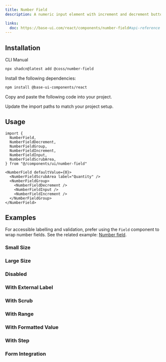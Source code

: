 ```yaml
---
title: Number Field
description: A numeric input element with increment and decrement buttons, and a scrub area.

links:
  doc: https://base-ui.com/react/components/number-field#api-reference
---
```


<ComponentPreview
  name="number-field-demo"
  className="[&_.preview>*]:w-full [&_.preview>*]:max-w-64"
/>

## Installation

<CodeTabs>

<TabsList>
  <TabsTab value="cli">CLI</TabsTab>
  <TabsTab value="manual">Manual</TabsTab>
</TabsList>
<TabsPanel value="cli">

```bash
npx shadcn@latest add @coss/number-field
```

</TabsPanel>

<TabsPanel value="manual">

<Steps>

<Step>Install the following dependencies:</Step>

```bash
npm install @base-ui-components/react
```

<Step>Copy and paste the following code into your project.</Step>

<ComponentSource
  name="number-field"
  className="[&_.preview>*]:w-full [&_.preview>*]:max-w-64"
  title="components/ui/number-field.tsx"
/>

<Step>Update the import paths to match your project setup.</Step>

</Steps>

</TabsPanel>

</CodeTabs>

## Usage

```tsx
import {
  NumberField,
  NumberFieldDecrement,
  NumberFieldGroup,
  NumberFieldIncrement,
  NumberFieldInput,
  NumberFieldScrubArea,
} from "@/components/ui/number-field"
```

```tsx
<NumberField defaultValue={0}>
  <NumberFieldScrubArea label="Quantity" />
  <NumberFieldGroup>
    <NumberFieldDecrement />
    <NumberFieldInput />
    <NumberFieldIncrement />
  </NumberFieldGroup>
</NumberField>
```

## Examples

For accessible labelling and validation, prefer using the `Field` component to wrap number fields. See the related example: [Number field](/ui/docs/components/field#number-field).

### Small Size

<ComponentPreview
  name="number-field-sm"
  className="[&_.preview>*]:w-full [&_.preview>*]:max-w-64"
/>

### Large Size

<ComponentPreview
  name="number-field-lg"
  className="[&_.preview>*]:w-full [&_.preview>*]:max-w-64"
/>

### Disabled

<ComponentPreview
  name="number-field-disabled"
  className="[&_.preview>*]:w-full [&_.preview>*]:max-w-64"
/>

### With External Label

<ComponentPreview
  name="number-field-with-label"
  className="[&_.preview>*]:w-full [&_.preview>*]:max-w-64"
/>

### With Scrub

<ComponentPreview
  name="number-field-with-scrub"
  className="[&_.preview>*]:w-full [&_.preview>*]:max-w-64"
/>

### With Range

<ComponentPreview
  name="number-field-with-range"
  className="[&_.preview>*]:w-full [&_.preview>*]:max-w-64"
/>

### With Formatted Value

<ComponentPreview
  name="number-field-with-formatted-value"
  className="[&_.preview>*]:w-full [&_.preview>*]:max-w-64"
/>

### With Step

<ComponentPreview
  name="number-field-with-step"
  className="[&_.preview>*]:w-full [&_.preview>*]:max-w-64"
/>

### Form Integration

<ComponentPreview
  name="number-field-form"
  className="[&_.preview>*]:w-full [&_.preview>*]:max-w-64"
/>
